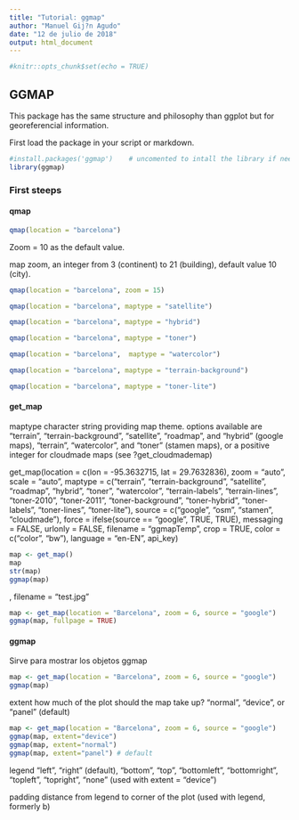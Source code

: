 ```yaml
---
title: "Tutorial: ggmap"
author: "Manuel Gij?n Agudo"
date: "12 de julio de 2018"
output: html_document
---
```


```r
#knitr::opts_chunk$set(echo = TRUE)
```

## GGMAP

This package has the same structure and philosophy than ggplot but for georeferencial information.

First load the package in your script or markdown.

```r
#install.packages('ggmap')    # uncomented to intall the library if need it
library(ggmap)
```

### First steeps


#### qmap

```r
qmap(location = "barcelona")
```

Zoom = 10 as the default value.


map zoom, an integer from 3 (continent) to 21 (building), default value 10 (city).


```r
qmap(location = "barcelona", zoom = 15)
```



```r
qmap(location = "barcelona", maptype = "satellite")
```

```r
qmap(location = "barcelona", maptype = "hybrid")
```

```r
qmap(location = "barcelona", maptype = "toner")
```

```r
qmap(location = "barcelona",  maptype = "watercolor")
```

```r
qmap(location = "barcelona", maptype = "terrain-background")
```


```r
qmap(location = "barcelona", maptype = "toner-lite")
```

#### get_map

maptype
character string providing map theme. options available are "terrain", "terrain-background", "satellite", "roadmap", and "hybrid" (google maps), "terrain", "watercolor", and "toner" (stamen maps), or a positive integer for cloudmade maps (see ?get_cloudmademap)


get_map(location = c(lon = -95.3632715, lat = 29.7632836), zoom = "auto", scale = "auto", maptype = c("terrain", "terrain-background", "satellite", "roadmap", "hybrid", "toner", "watercolor", "terrain-labels", "terrain-lines", "toner-2010", "toner-2011", "toner-background", "toner-hybrid", "toner-labels", "toner-lines", "toner-lite"), source = c("google", "osm", "stamen", "cloudmade"), force = ifelse(source == "google", TRUE, TRUE), messaging = FALSE, urlonly = FALSE, filename = "ggmapTemp", crop = TRUE, color = c("color", "bw"), language = "en-EN", api_key)
```r
map <- get_map()
map
str(map)
ggmap(map)
```

, filename = "test.jpg"

```r
map <- get_map(location = "Barcelona", zoom = 6, source = "google")
ggmap(map, fullpage = TRUE)
```




#### ggmap

Sirve para mostrar los objetos ggmap

```r
map <- get_map(location = "Barcelona", zoom = 6, source = "google")
ggmap(map)
```


extent
how much of the plot should the map take up? "normal", "device", or "panel" (default)


```r
map <- get_map(location = "Barcelona", zoom = 6, source = "google")
ggmap(map, extent="device")
ggmap(map, extent="normal")
ggmap(map, extent="panel") # default
``` 



legend
"left", "right" (default), "bottom", "top", "bottomleft", "bottomright", "topleft", "topright", "none" (used with extent = "device")



padding
distance from legend to corner of the plot (used with legend, formerly b)

















